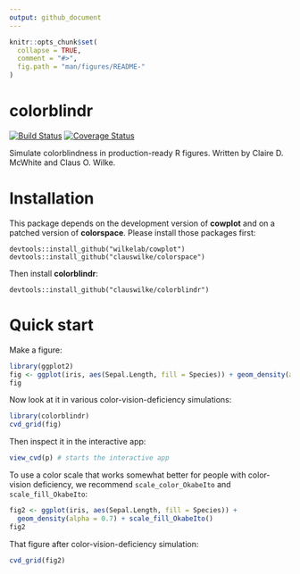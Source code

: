 ```yaml
---
output: github_document
---
```


<!-- README.md is generated from README.Rmd. Please edit that file -->

```r
knitr::opts_chunk$set(
  collapse = TRUE,
  comment = "#>",
  fig.path = "man/figures/README-"
)
```

# colorblindr

[![Build Status](https://travis-ci.org/clauswilke/colorblindr.svg?branch=master)](https://travis-ci.org/clauswilke/colorblindr)
[![Coverage Status](https://img.shields.io/codecov/c/github/clauswilke/colorblindr/master.svg)](https://codecov.io/github/clauswilke/colorblindr?branch=master)


Simulate colorblindness in production-ready R figures. Written by Claire D. McWhite and Claus O. Wilke.

# Installation

This package depends on the development version of **cowplot** and on a patched version of **colorspace**. Please install those packages first:
```
devtools::install_github("wilkelab/cowplot")
devtools::install_github("clauswilke/colorspace")
```

Then install **colorblindr**:
```
devtools::install_github("clauswilke/colorblindr")
```

# Quick start

Make a figure:
```r
library(ggplot2)
fig <- ggplot(iris, aes(Sepal.Length, fill = Species)) + geom_density(alpha = 0.7)
fig
```

Now look at it in various color-vision-deficiency simulations:
```r
library(colorblindr)
cvd_grid(fig)
```

Then inspect it in the interactive app:
```r
view_cvd(p) # starts the interactive app
```

To use a color scale that works somewhat better for people with color-vision deficiency, we recommend `scale_color_OkabeIto` and `scale_fill_OkabeIto`:
```r
fig2 <- ggplot(iris, aes(Sepal.Length, fill = Species)) + 
  geom_density(alpha = 0.7) + scale_fill_OkabeIto()
fig2
```

That figure after color-vision-deficiency simulation:
```r
cvd_grid(fig2)
```

